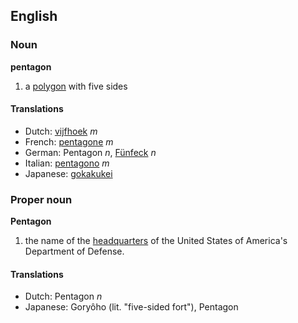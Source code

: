 ==English==
===Noun===
'''pentagon'''
#a [[polygon]] with five sides

====Translations====
*Dutch: [[vijfhoek]] ''m''
*French: [[pentagone]] ''m''
*German: Pentagon ''n'', [[Fünfeck]] ''n''
*Italian: [[pentagono]] ''m''
*Japanese: [[gokakukei]]

===Proper noun===
'''Pentagon'''
#the name of the [[headquarter]]s of the United States of America's Department of Defense.

====Translations====
*Dutch: Pentagon ''n''
*Japanese: Gory&ocirc;ho (lit. "five-sided fort"), Pentagon